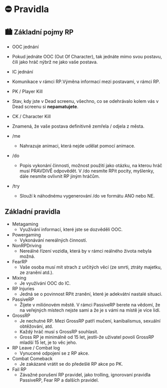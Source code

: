 # ⛔ Pravidla

## 🏙 Základní pojmy RP
- OOC jednání
 - Pokud jednáte OOC (Out Of Character), tak jednáte mimo svou postavu, čili jako hráč nýbrž ne jako vaše postava.
- IC jednání
 - Komunikace v rámci RP.Výměna informací mezi postavami, v rámci RP.
- PK / Player Kill
 - Stav, kdy jste v Dead screenu, všechno, co se odehrávalo kolem vás v Dead screenu si __nepamatujete__.
- CK / Character Kill
 - Znamená, že vaše postava definitivně zemřela / odjela z města.

- /me
  - Nahrazuje animaci, která nejde udělat pomocí animace.
- /do
  - Popis vykonání činnosti, možnost použití jako otázku, na kterou hráč musí PRAVDIVĚ odpovědět. V /do nesmíte RPit pocity, myšlenky, dále nesmíte ovlivnit RP jiným hráčům.
- /try
  - Slouží k náhodnému vygenerování /do ve formátu ANO nebo NE.

## Základní pravidla

- Metagaming
  - Využívání informací, které jste se dozvěděli OOC.
- Powergaming
  - Vykonávání nereálných činností.
- NonRPDriving
  - Nereálné řízení vozidla, která by v rámci reálného života nebyla možná.
- FearRP
  - Vaše osoba musí mít strach z určitých věcí (ze smrti, ztráty majetku, ze zranění atd.).
- Mixing
  - Je využívání OOC do IC.
- RP Injuries
  - Jedná se o povinnost RPit zranění, které je adekvátní nastalé situaci.
- PassiveRP
  - Žijete v miliónovém městě. V rámci PassiveRP berete na vědomí, že na veřejných místech nejste sami a že je s vámi na místě je více lidí.
- GrossRP
  - Je nechutné RP. Mezi GrossRP patří mučení, kanibalismus, sexuální obtěžování, atd.
  - Každý hráč musí s GrossRP souhlasit.
  - Gross RP je minimálně od 15 let, jestli-že uživatel povolí GrossRP mladší 15 let, je to věc jeho.
- RP Leave / Combat log
  - Vynucené odpojení se z RP akce.
- Combat Comeback
  - Je zakázané vrátit se do předešlé RP akce po PK.
- Fail RP
  - Závažné porušení RP pravidel, jako trolling, ignorovaní pravidla PassiveRP, Fear RP a dalších pravidel.
